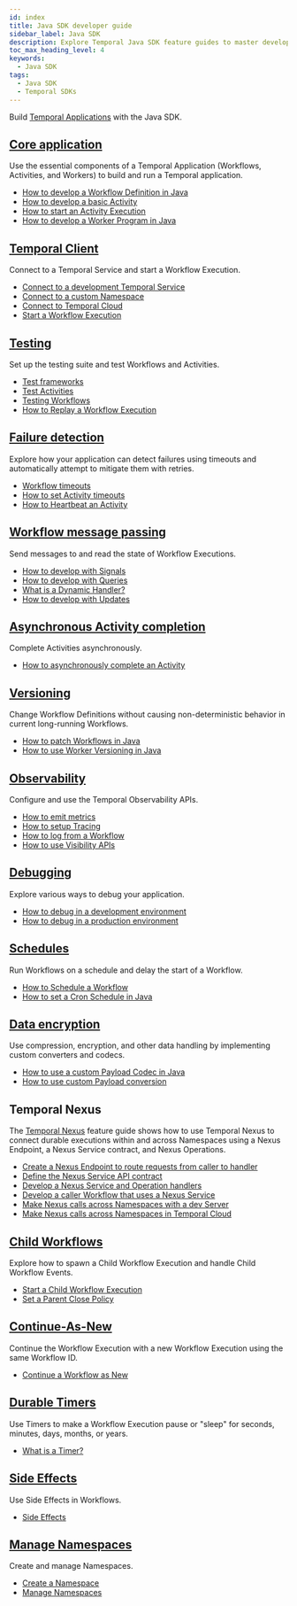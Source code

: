```yaml
---
id: index
title: Java SDK developer guide
sidebar_label: Java SDK
description: Explore Temporal Java SDK feature guides to master developing Temporal Applications. Learn how to build Workflows, Activities, and Workers, connect to Temporal Services, set up a testing suite, handle failure detection, send messages, complete Activities asynchronously, implement Versioning, use Observability, debug applications, schedule Workflows
toc_max_heading_level: 4
keywords:
  - Java SDK
tags:
  - Java SDK
  - Temporal SDKs
---
```


Build [Temporal Applications](/temporal#temporal-application) with the Java SDK.

## [Core application](/develop/java/core-application)

Use the essential components of a Temporal Application (Workflows, Activities, and Workers) to build and run a Temporal application.

- [How to develop a Workflow Definition in Java](/develop/java/core-application#develop-workflows)
- [How to develop a basic Activity](/develop/java/core-application#develop-activities)
- [How to start an Activity Execution](/develop/java/core-application#activity-execution)
- [How to develop a Worker Program in Java](/develop/java/core-application#run-a-dev-worker)

## [Temporal Client](/develop/java/temporal-clients)

Connect to a Temporal Service and start a Workflow Execution.

- [Connect to a development Temporal Service](/develop/java/temporal-clients#connect-to-development-service)
- [Connect to a custom Namespace](/develop/java/temporal-clients#connect-to-custom-namespace)
- [Connect to Temporal Cloud](/develop/java/temporal-clients#connect-to-temporal-cloud)
- [Start a Workflow Execution](/develop/java/temporal-clients#start-workflow-execution)

## [Testing](/develop/java/testing-suite)

Set up the testing suite and test Workflows and Activities.

- [Test frameworks](/develop/java/testing-suite#test-frameworks)
- [Test Activities](/develop/java/testing-suite#test-activities)
- [Testing Workflows](/develop/java/testing-suite#test-workflows)
- [How to Replay a Workflow Execution](/develop/java/testing-suite#replay)

## [Failure detection](/develop/java/failure-detection)

Explore how your application can detect failures using timeouts and automatically attempt to mitigate them with retries.

- [Workflow timeouts](/develop/java/failure-detection#workflow-timeouts)
- [How to set Activity timeouts](/develop/java/failure-detection#activity-timeouts)
- [How to Heartbeat an Activity](/develop/java/failure-detection#activity-heartbeats)

## [Workflow message passing](/develop/java/message-passing)

Send messages to and read the state of Workflow Executions.

- [How to develop with Signals](/develop/java/message-passing#signals)
- [How to develop with Queries](/develop/java/message-passing#queries)
- [What is a Dynamic Handler?](/develop/java/message-passing#dynamic-handler)
- [How to develop with Updates](/develop/java/message-passing#updates)

## [Asynchronous Activity completion](/develop/java/asynchronous-activity-completion)

Complete Activities asynchronously.

- [How to asynchronously complete an Activity](/develop/java/asynchronous-activity-completion)

## [Versioning](/develop/java/versioning)

Change Workflow Definitions without causing non-deterministic behavior in current long-running Workflows.

- [How to patch Workflows in Java](/develop/java/versioning#patching)
- [How to use Worker Versioning in Java](/develop/java/versioning#worker-versioning)

## [Observability](/develop/java/observability)

Configure and use the Temporal Observability APIs.

- [How to emit metrics](/develop/java/observability#metrics)
- [How to setup Tracing](/develop/java/observability#tracing)
- [How to log from a Workflow](/develop/java/observability#logging)
- [How to use Visibility APIs](/develop/java/observability#visibility)

## [Debugging](/develop/java/debugging)

Explore various ways to debug your application.

- [How to debug in a development environment](/develop/java/debugging#debug-in-a-development-environment)
- [How to debug in a production environment](/develop/java/debugging#debug-in-a-production-environment)

## [Schedules](/develop/java/schedules)

Run Workflows on a schedule and delay the start of a Workflow.

- [How to Schedule a Workflow](/develop/java/schedules#schedule-a-workflow)
- [How to set a Cron Schedule in Java](/develop/java/schedules#cron-schedule)

## [Data encryption](/develop/java/converters-and-encryption)

Use compression, encryption, and other data handling by implementing custom converters and codecs.

- [How to use a custom Payload Codec in Java](/develop/java/converters-and-encryption#custom-payload-codec)
- [How to use custom Payload conversion](/develop/java/converters-and-encryption#custom-payload-conversion)

## Temporal Nexus

The [Temporal Nexus](/develop/java/nexus) feature guide shows how to use Temporal Nexus to connect durable executions within and across Namespaces using a Nexus Endpoint, a Nexus Service contract, and Nexus Operations.

- [Create a Nexus Endpoint to route requests from caller to handler](/develop/java/nexus#create-nexus-endpoint)
- [Define the Nexus Service API contract](/develop/java/nexus#define-nexus-service-api-contract)
- [Develop a Nexus Service and Operation handlers](/develop/java/nexus#develop-nexus-service-operation-handlers)
- [Develop a caller Workflow that uses a Nexus Service](/develop/java/nexus#develop-caller-workflow-nexus-service)
- [Make Nexus calls across Namespaces with a dev Server](/develop/java/nexus#nexus-calls-across-namespaces-dev-server)
- [Make Nexus calls across Namespaces in Temporal Cloud](/develop/java/nexus#nexus-calls-across-namespaces-temporal-cloud)

## [Child Workflows](/develop/java/child-workflows)

Explore how to spawn a Child Workflow Execution and handle Child Workflow Events.

- [Start a Child Workflow Execution](/develop/java/child-workflows#start-child-workflow)
- [Set a Parent Close Policy](/develop/java/child-workflows#parent-close-policy)

## [Continue-As-New](/develop/java/continue-as-new)

Continue the Workflow Execution with a new Workflow Execution using the same Workflow ID.

- [Continue a Workflow as New](/develop/java/continue-as-new)

## [Durable Timers](/develop/java/timers)

Use Timers to make a Workflow Execution pause or "sleep" for seconds, minutes, days, months, or years.

- [What is a Timer?](/develop/java/timers#timers)

## [Side Effects](/develop/java/side-effects)

Use Side Effects in Workflows.

- [Side Effects](/develop/java/side-effects#side-effects)

## [Manage Namespaces](/develop/java/namespaces)

Create and manage Namespaces.

- [Create a Namespace](/develop/java/namespaces#register-namespace)
- [Manage Namespaces](/develop/java/namespaces#manage-namespaces)
